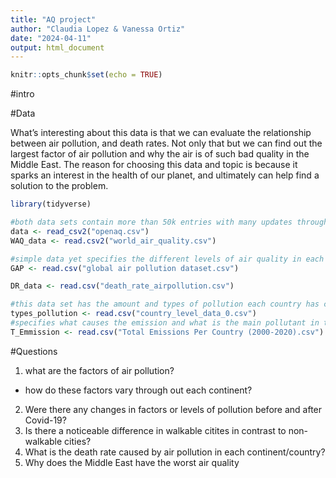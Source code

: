 ```yaml
---
title: "AQ project"
author: "Claudia Lopez & Vanessa Ortiz"
date: "2024-04-11"
output: html_document
---
```


```r
knitr::opts_chunk$set(echo = TRUE)
```

#intro



#Data 

What’s interesting about this data is that we can evaluate the relationship between air pollution, and death rates. Not only that but we can find out the largest factor of air pollution and why the air is of such bad quality in the Middle East. The reason for choosing this data and topic is because it sparks an interest in the health of our planet, and ultimately can help find a solution to the problem.

```r
library(tidyverse)

#both data sets contain more than 50k entries with many updates throughout a singular year
data <- read_csv2("openaq.csv")
WAQ_data <- read.csv2("world_air_quality.csv") 

#simple data yet specifies the different levels of air quality in each country 
GAP <- read.csv("global air pollution dataset.csv")

DR_data <- read.csv("death_rate_airpollution.csv")

#this data set has the amount and types of pollution each country has contributed from 2010-2020          
types_pollution <- read.csv("country_level_data_0.csv")
#specifies what causes the emission and what is the main pollutant in the air from 2000-2020 in each country
T_Emmission <- read.csv("Total Emissions Per Country (2000-2020).csv")
```



#Questions 

1. what are the factors of air pollution?
 - how do these factors vary through out each continent? 
2. Were there any changes in factors or levels of pollution before and after Covid-19?
3. Is there a noticeable difference in walkable citites in contrast to non-walkable cities?
4. What is the death rate caused by air pollution in each continent/country?
5. Why does the Middle East have the worst air quality 